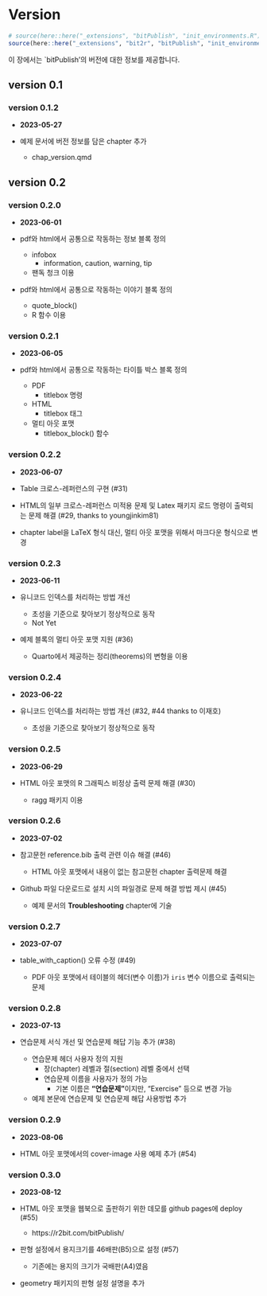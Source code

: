 # Version {#sec-version}

```r
# source(here::here("_extensions", "bitPublish", "init_environments.R"))
source(here::here("_extensions", "bit2r", "bitPublish", "init_environments.R"))
```

이 장에서는 `bitPublish'의 버전에 대한 정보를 제공합니다.

## version 0.1

### version 0.1.2

- **2023-05-27**

- 예제 문서에 버전 정보를 담은 chapter 추가
    - chap_version.qmd
    
## version 0.2

### version 0.2.0    

- **2023-06-01**

- pdf와 html에서 공통으로 작동하는 정보 블록 정의
    - infobox
        - information, caution, warning, tip
    - 팬독 청크 이용
- pdf와 html에서 공통으로 작동하는 이야기 블록 정의
    - quote_block()
    - R 함수 이용 

### version 0.2.1    

- **2023-06-05**

- pdf와 html에서 공통으로 작동하는 타이틀 박스 블록 정의
    - PDF
        - titlebox 명령
    - HTML
        - titlebox 태그
    - 멀티 아웃 포맷
        - titlebox_block() 함수

### version 0.2.2

- **2023-06-07**

- Table 크로스-레퍼런스의 구현 (#31)
- HTML의 일부 크로스-레퍼런스 미적용 문제 및 Latex 패키지 로드 명령이 출력되는 문제 해결 (#29, thanks to youngjinkim81)
- chapter label을 LaTeX 형식 대신, 멀티 아웃 포맷을 위해서 마크다운 형식으로 변경 


### version 0.2.3

- **2023-06-11**

- 유니코드 인덱스를 처리하는 방법 개선
    - 초성을 기준으로 찾아보기 정상적으로 동작 
    - Not Yet
- 예제 블록의 멀티 아웃 포맷 지원 (#36)
    - Quarto에서 제공하는 정리(theorems)의 변형을 이용
    
### version 0.2.4

- **2023-06-22**

- 유니코드 인덱스를 처리하는 방법 개선 (#32, #44 thanks to 이재호)
    - 초성을 기준으로 찾아보기 정상적으로 동작 


### version 0.2.5

- **2023-06-29**

- HTML 아웃 포맷의 R 그래픽스 비정상 출력 문제 해결  (#30)
    - ragg 패키지 이용
    
    
### version 0.2.6

- **2023-07-02**

- 참고문헌 reference.bib 출력 관련 이슈 해결  (#46)
    - HTML 아웃 포맷에서 내용이 없는 참고문헌 chapter 출력문제 해결
- Github 파일 다운로드로 설치 시의 파일경로 문제 해결 방법 제시  (#45)
    - 예제 문서의 **Troubleshooting** chapter에 기술
    

### version 0.2.7

- **2023-07-07**

- table_with_caption() 오류 수정 (#49)
    - PDF 아웃 포맷에서 테이블의 헤더(변수 이름)가 `iris` 변수 이름으로 출력되는 문제
    

### version 0.2.8

- **2023-07-13**

- 연습문제 서식 개선 및 연습문제 해답 기능 추가 (#38)
    - 연습문제 헤더 사용자 정의 지원
        - 장(chapter) 레벨과 절(section) 레벨 중에서 선택
        - 연습문제 이름을 사용자가 정의 가능
            - 기본 이름은 **"연습문제"**이지만, "Exercise" 등으로 변경 가능
    - 예제 본문에 연습문제 및 연습문제 해답 사용방법 추가


### version 0.2.9

- **2023-08-06**

- HTML 아웃 포맷에서의 cover-image 사용 예제 추가 (#54)


### version 0.3.0

- **2023-08-12**

- HTML 아웃 포맷을 웹북으로 출판하기 위한 데모를 github pages에 deploy (#55)
    - https://r2bit.com/bitPublish/
- 판형 설정에서 용지크기를 46배판(B5)으로 설정 (#57)
    - 기존에는 용지의 크기가 국배판(A4)였음
- geometry 패키지의 판형 설정 설명을 추가

    
    
